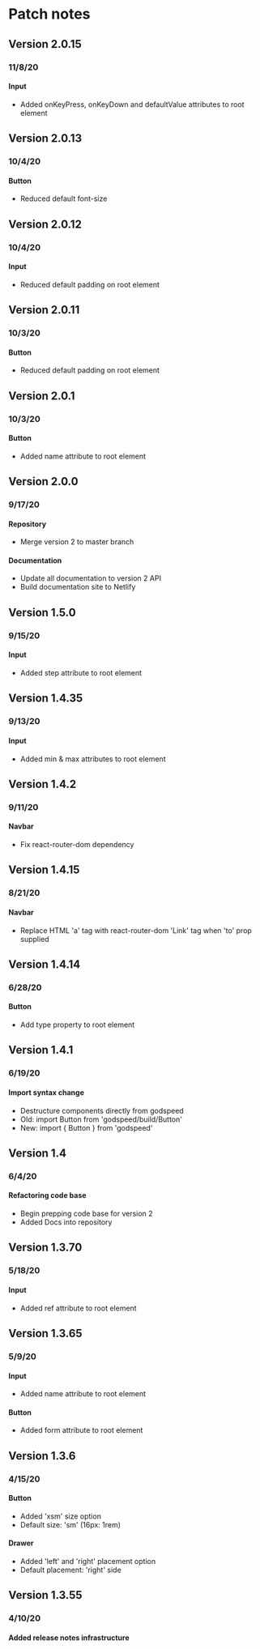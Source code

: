 # Patch notes

## Version 2.0.15
### 11/8/20

#### Input
- Added onKeyPress, onKeyDown and defaultValue attributes to root element

## Version 2.0.13
### 10/4/20

#### Button
- Reduced default font-size

## Version 2.0.12
### 10/4/20

#### Input
- Reduced default padding on root element

## Version 2.0.11
### 10/3/20

#### Button
- Reduced default padding on root element

## Version 2.0.1
### 10/3/20

#### Button
- Added name attribute to root element

## Version 2.0.0
### 9/17/20

#### Repository
- Merge version 2 to master branch

#### Documentation
- Update all documentation to version 2 API
- Build documentation site to Netlify

## Version 1.5.0
### 9/15/20

#### Input
- Added step attribute to root element

## Version 1.4.35
### 9/13/20

#### Input
- Added min & max attributes to root element

## Version 1.4.2
### 9/11/20

#### Navbar
- Fix react-router-dom dependency 

## Version 1.4.15
### 8/21/20

#### Navbar
- Replace HTML 'a' tag with react-router-dom 'Link' tag when 'to' prop supplied

## Version 1.4.14
### 6/28/20

#### Button
- Add type property to root element

## Version 1.4.1
### 6/19/20

#### Import syntax change
- Destructure components directly from godspeed
- Old: import Button from 'godspeed/build/Button'
- New: import { Button } from 'godspeed'

## Version 1.4
### 6/4/20

#### Refactoring code base
- Begin prepping code base for version 2 
- Added Docs into repository

## Version 1.3.70
### 5/18/20

#### Input
- Added ref attribute to root element

## Version 1.3.65
### 5/9/20

#### Input
- Added name attribute to root element

#### Button
- Added form attribute to root element

## Version 1.3.6
### 4/15/20

#### Button
- Added 'xsm' size option
- Default size: 'sm' (16px: 1rem)

#### Drawer
- Added 'left' and 'right' placement option
- Default placement: 'right' side

## Version 1.3.55
### 4/10/20

#### Added release notes infrastructure